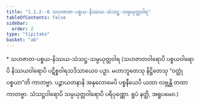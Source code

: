 ```yaml
---
title: "1.1.2--6 သဟဇာတ-ပစ္စယ-နိဿယ-သံသဋ္ဌ-သမ္ပယုတ္တဝါရ"
tableOfContents: false
sidebar:
  order: 2
type: "tipitaka"
basket: "ab"
---
```



<DynamicBreadcrumb />

<Paragraph type="center">
* သဟဇာတ-ပစ္စယ-နိဿယ-သံသဋ္ဌ-သမ္ပယုတ္တဝါရ
</Paragraph>

<Paragraph number="40">
(သဟဇာတဝါရောပိ ပစ္စယဝါရောပိ နိဿယဝါရောပိ ပဋိစ္စဝါရသဒိသာယေဝ ပဉှာ. မဟာဘူတေသု နိဋ္ဌိတေသု “ဝတ္ထုံ ပစ္စယာ”တိ ကာတဗ္ဗာ. ပဉ္စာယတနာနိ အနုလောမေပိ ပစ္စနီယေပိ ယထာ လဗ္ဘန္တိ တထာ ကာတဗ္ဗာ. သံသဋ္ဌဝါရောပိ သမ္ပယုတ္တဝါရောပိ ပရိပုဏ္ဏော. ရူပံ နတ္ထိ, အရူပမေဝ.)
</Paragraph>